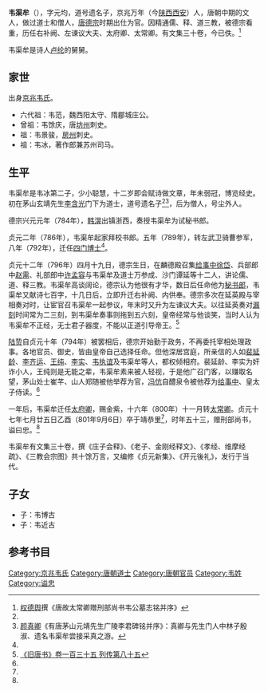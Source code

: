 '''韦渠牟'''（{{bd|749年||801年|9月6日|韦}}），字元均，道号遗名子，京兆万年（今[[陕西|陕西]][[西安|西安]]）人，唐朝中期的文人，做过道士和僧人，[[唐德宗|唐德宗]]时期出仕为官。因精通儒、释、道三教，被德宗看重，历任右补阙、左谏议大夫、太府卿、太常卿。有文集三十卷，今已佚。<ref name=WMZ>[[权德舆|权德舆]]撰《唐故太常卿赠刑部尚书韦公墓志铭并序》</ref>

韦渠牟是诗人[[卢纶|卢纶]]的舅舅。

==家世==
出身[[京兆韦氏|京兆韦氏]]。
*六代祖：韦范，魏西阳太守、隋郿城庄公。
*曾祖：韦馀庆，唐[[坊州|坊州]]刺史。
*祖：韦景骏，[[房州|房州]]刺史。
*祖：韦冰，著作郎兼苏州司马。

==生平==
韦渠牟是韦冰第二子，少小聪慧，十二岁即会赋诗做文章，年未弱冠，博览经史。初在茅山玄靖先生[[李含光|李含光]]门下为道士，道号遗名子<ref name=WMZ/><ref >[[颜真卿|颜真卿]]《有唐茅山元靖先生广陵李君碑铭并序》：真卿与先生门人中林子殷淑、遗名韦渠牟尝接采真之游。</ref>，后为僧人，号尘外人。

德宗兴元元年（784年），[[韩滉|韩滉]]出镇浙西，奏授韦渠牟为试秘书郎。

贞元二年（786年），韦渠牟起家拜校书郎。五年（789年），转左武卫骑曹参军，八年（792年），迁任[[四门博士|四门博士]]<ref name=WMZ/>。

贞元十二年（796年）四月十九日，德宗生日，在麟德殿召集[[给事中|给事中]][[徐岱|徐岱]]、兵部郎中[[赵需|赵需]]、礼部郎中[[许孟容|许孟容]]与韦渠牟及道士万参成、沙门谭延等十二人，讲论儒、道、释三教。韦渠牟高谈阔论，德宗认为他很有才华，数日后任命他为[[秘书郎|秘书郎]]，韦渠牟又献诗七百字，十几日后，立即升迁右补阙、内供奉。德宗多次在延英殿与宰相奏对时，让宦官召韦渠牟一起参议，年末时又升为左谏议大夫。以往延英奏对[[漏刻|漏刻]]时间常为二三刻，到韦渠牟奏事则拖到五六刻，皇帝经常与他谈笑，当时人认为韦渠牟不正经，无士君子器度，不能以正道引导帝王。<ref name=HOT135>[[:s:旧唐书/卷135|《旧唐书》卷一百三十五 列传第八十五]]</ref>

[[陆贽|陆贽]]自贞元十年（794年）被罢相后，德宗开始勤于政务，不再委托宰相处理政事。各地官员、御史，皆由皇帝自己选择任命。但他深居宫庭，所亲信的人如[[裴延龄|裴延龄]]、[[李齐运|李齐运]]、[[王绍_(唐朝)|王纯]]、[[李实|李实]]、[[韦执谊|韦执谊]]及韦渠牟等人，都权倾相府。裴延龄、李实为奸诈小人，王纯则是无能之辈，韦渠牟素来被人轻视，于是他广召门客，以赚取名望，茅山处士崔芊、山人郑随被他举荐为官，[[冯伉|冯伉]]自醴泉令被他荐为[[给事中|给事中]]、皇太子侍读。<ref name=HOT135/>

一年后，韦渠牟迁任[[太府卿|太府卿]]，赐金紫，十六年（800年）十一月转[[太常卿|太常卿]]。贞元十七年七月廿五日乙酉（801年9月6日）卒于靖恭里<ref name=WMZ/>，时年五十三，赠刑部尚书，谥曰忠。<ref name=HOT135/>

韦渠牟有文集三十卷，撰《庄子会释》、《老子、金刚经释文》、《孝经、维摩经疏》、《三教会宗图》共十馀万言，又编修《贞元新集》、《开元後礼》，发行于当代。

==子女==
*子：韦博古
*子：韦近古

==参考书目==
{{reflist}}

[[Category:京兆韦氏|Category:京兆韦氏]]
[[Category:唐朝道士|Category:唐朝道士]]
[[Category:唐朝官员|Category:唐朝官员]]
[[Category:韦姓|Category:韦姓]]
[[Category:谥忠|Category:谥忠]]